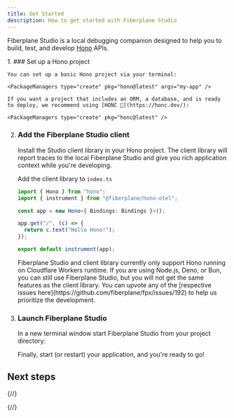 ```yaml
---
title: Get Started
description: How to get started with Fiberplane Studio
---
```



Fiberplane Studio is a local debugging companion designed to help you to build, test, and develop [Hono](https://hono.dev) APIs.


<Steps>
1. ### Set up a Hono project

    You can set up a basic Hono project via your terminal:

    <PackageManagers type="create" pkg="hono@latest" args="my-app" />

    If you want a project that includes an ORM, a database, and is ready to deploy, we recommend using [HONC 🪿](https://honc.dev/):

    <PackageManagers type="create" pkg="honc@latest" />

2. ### Add the Fiberplane Studio client

    Install the Studio client library in your Hono project. The client library will report traces to the local Fiberplane Studio and give you rich application context while you're developing.

    <PackageManagers pkg="@fiberplane/hono-otel" />

    Add the client library to `index.ts`

    ```typescript title="index.ts"
    import { Hono } from "hono";
    import { instrument } from "@fiberplane/hono-otel";

    const app = new Hono<{ Bindings: Bindings }>();

    app.get("/", (c) => {
      return c.text("Hello Hono!");
    });

    export default instrument(app);
    ```


    <Aside type="caution">
    Fiberplane Studio and client library currently only support Hono running on Cloudflare Workers runtime. If you are using Node.js, Deno, or Bun, you can still use Fiberplane Studio, but you will not get the same features as the client library. You can upvote any of the [respective issues here](https://github.com/fiberplane/fpx/issues/192) to help us prioritize the development.
    </Aside>

3. ### Launch Fiberplane Studio
    In a new terminal window start Fiberplane Studio from your project directory:

    <PackageManagers type="exec" pkg="@fiberplane/studio" />

    Finally, start (or restart) your application, and you're ready to go!
</Steps>


## Next steps


<LinkCard
  title="Learn about the client library"
  description="Read more about the client library and how to configure it"
  href="/docs/components/client-library"
/>

<LinkCard
  title="Make HTTP requests from Studio"
  description="Use the Studio as your API client in your local development"
  href="/docs/features/making-requests"
/>

<LinkCard
  title="Inspect request traces"
  description="Visualize the entire request-response lifecycle of your API"
  href="/docs/features/inspect-traces"
/>

{/*<LinkCard title="Generate requests with AI" description="Use language models to generate request data to test your API" href="/docs/features/generating-with-ai" />*/}

{/*<LinkCard
  title="Test webhooks"
  description="Inspect incoming webhooks and forward them to your API using the Studio"
  href="/docs/features/webhooks"
/>*/}
